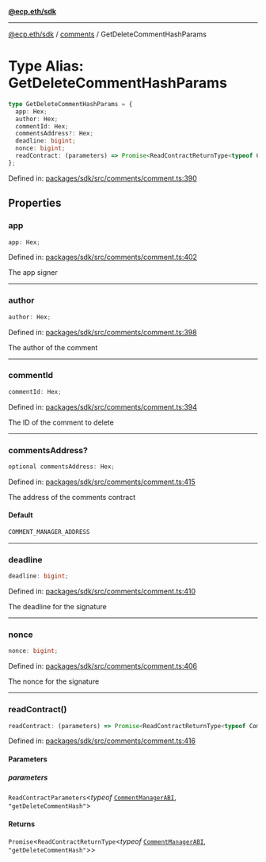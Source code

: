 [**@ecp.eth/sdk**](../../index.mdx)

***

[@ecp.eth/sdk](/sdk-reference/index.mdx) / [comments](/sdk-reference/comments/index.mdx) / GetDeleteCommentHashParams

# Type Alias: GetDeleteCommentHashParams

```ts
type GetDeleteCommentHashParams = {
  app: Hex;
  author: Hex;
  commentId: Hex;
  commentsAddress?: Hex;
  deadline: bigint;
  nonce: bigint;
  readContract: (parameters) => Promise<ReadContractReturnType<typeof CommentManagerABI, "getDeleteCommentHash">>;
};
```

Defined in: [packages/sdk/src/comments/comment.ts:390](https://github.com/ecp-eth/comments-monorepo/blob/main/packages/sdk/src/comments/comment.ts#L390)

## Properties

### app

```ts
app: Hex;
```

Defined in: [packages/sdk/src/comments/comment.ts:402](https://github.com/ecp-eth/comments-monorepo/blob/main/packages/sdk/src/comments/comment.ts#L402)

The app signer

***

### author

```ts
author: Hex;
```

Defined in: [packages/sdk/src/comments/comment.ts:398](https://github.com/ecp-eth/comments-monorepo/blob/main/packages/sdk/src/comments/comment.ts#L398)

The author of the comment

***

### commentId

```ts
commentId: Hex;
```

Defined in: [packages/sdk/src/comments/comment.ts:394](https://github.com/ecp-eth/comments-monorepo/blob/main/packages/sdk/src/comments/comment.ts#L394)

The ID of the comment to delete

***

### commentsAddress?

```ts
optional commentsAddress: Hex;
```

Defined in: [packages/sdk/src/comments/comment.ts:415](https://github.com/ecp-eth/comments-monorepo/blob/main/packages/sdk/src/comments/comment.ts#L415)

The address of the comments contract

#### Default

```ts
COMMENT_MANAGER_ADDRESS
```

***

### deadline

```ts
deadline: bigint;
```

Defined in: [packages/sdk/src/comments/comment.ts:410](https://github.com/ecp-eth/comments-monorepo/blob/main/packages/sdk/src/comments/comment.ts#L410)

The deadline for the signature

***

### nonce

```ts
nonce: bigint;
```

Defined in: [packages/sdk/src/comments/comment.ts:406](https://github.com/ecp-eth/comments-monorepo/blob/main/packages/sdk/src/comments/comment.ts#L406)

The nonce for the signature

***

### readContract()

```ts
readContract: (parameters) => Promise<ReadContractReturnType<typeof CommentManagerABI, "getDeleteCommentHash">>;
```

Defined in: [packages/sdk/src/comments/comment.ts:416](https://github.com/ecp-eth/comments-monorepo/blob/main/packages/sdk/src/comments/comment.ts#L416)

#### Parameters

##### parameters

`ReadContractParameters`\<*typeof* [`CommentManagerABI`](/sdk-reference/defaultExports/variables/CommentManagerABI.mdx), `"getDeleteCommentHash"`\>

#### Returns

`Promise`\<`ReadContractReturnType`\<*typeof* [`CommentManagerABI`](/sdk-reference/defaultExports/variables/CommentManagerABI.mdx), `"getDeleteCommentHash"`\>\>
